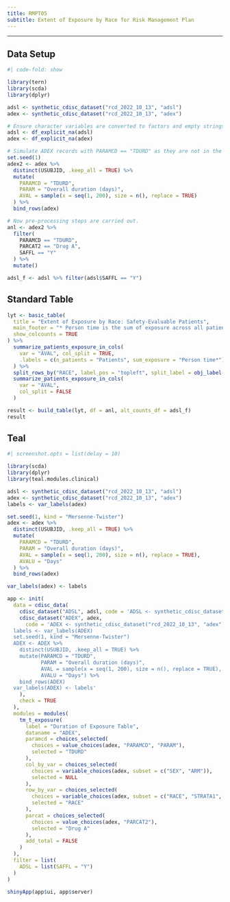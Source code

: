 ```yaml
---
title: RMPT05
subtitle: Extent of Exposure by Race for Risk Management Plan
---
```


------------------------------------------------------------------------

::: panel-tabset
## Data Setup

```r
#| code-fold: show

library(tern)
library(scda)
library(dplyr)

adsl <- synthetic_cdisc_dataset("rcd_2022_10_13", "adsl")
adex <- synthetic_cdisc_dataset("rcd_2022_10_13", "adex")

# Ensure character variables are converted to factors and empty strings and NAs are explicit missing levels.
adsl <- df_explicit_na(adsl)
adex <- df_explicit_na(adex)

# Simulate ADEX records with PARAMCD == "TDURD" as they are not in the sample dataset.
set.seed(1)
adex2 <- adex %>%
  distinct(USUBJID, .keep_all = TRUE) %>%
  mutate(
    PARAMCD = "TDURD",
    PARAM = "Overall duration (days)",
    AVAL = sample(x = seq(1, 200), size = n(), replace = TRUE)
  ) %>%
  bind_rows(adex)

# Now pre-processing steps are carried out.
anl <- adex2 %>%
  filter(
    PARAMCD == "TDURD",
    PARCAT2 == "Drug A",
    SAFFL == "Y"
  ) %>%
  mutate()

adsl_f <- adsl %>% filter(adsl$SAFFL == "Y")
```

## Standard Table

```r
lyt <- basic_table(
  title = "Extent of Exposure by Race: Safety-Evaluable Patients",
  main_footer = "* Person time is the sum of exposure across all patients in unit: days.",
  show_colcounts = TRUE
) %>%
  summarize_patients_exposure_in_cols(
    var = "AVAL", col_split = TRUE,
    .labels = c(n_patients = "Patients", sum_exposure = "Person time*")
  ) %>%
  split_rows_by("RACE", label_pos = "topleft", split_label = obj_label(adex$RACE)) %>%
  summarize_patients_exposure_in_cols(
    var = "AVAL",
    col_split = FALSE
  )

result <- build_table(lyt, df = anl, alt_counts_df = adsl_f)
result
```

## Teal

```r
#| screenshot.opts = list(delay = 10)

library(scda)
library(dplyr)
library(teal.modules.clinical)

adsl <- synthetic_cdisc_dataset("rcd_2022_10_13", "adsl")
adex <- synthetic_cdisc_dataset("rcd_2022_10_13", "adex")
labels <- var_labels(adex)

set.seed(1, kind = "Mersenne-Twister")
adex <- adex %>%
  distinct(USUBJID, .keep_all = TRUE) %>%
  mutate(
    PARAMCD = "TDURD",
    PARAM = "Overall duration (days)",
    AVAL = sample(x = seq(1, 200), size = n(), replace = TRUE),
    AVALU = "Days"
  ) %>%
  bind_rows(adex)

var_labels(adex) <- labels

app <- init(
  data = cdisc_data(
    cdisc_dataset("ADSL", adsl, code = 'ADSL <- synthetic_cdisc_dataset("rcd_2022_10_13", "adsl")'),
    cdisc_dataset("ADEX", adex,
      code = 'ADEX <- synthetic_cdisc_dataset("rcd_2022_10_13", "adex")
  labels <- var_labels(ADEX)
  set.seed(1, kind = "Mersenne-Twister")
  ADEX <- ADEX %>%
    distinct(USUBJID, .keep_all = TRUE) %>%
    mutate(PARAMCD = "TDURD",
           PARAM = "Overall duration (days)",
           AVAL = sample(x = seq(1, 200), size = n(), replace = TRUE),
           AVALU = "Days") %>%
    bind_rows(ADEX)
  var_labels(ADEX) <- labels'
    ),
    check = TRUE
  ),
  modules = modules(
    tm_t_exposure(
      label = "Duration of Exposure Table",
      dataname = "ADEX",
      paramcd = choices_selected(
        choices = value_choices(adex, "PARAMCD", "PARAM"),
        selected = "TDURD"
      ),
      col_by_var = choices_selected(
        choices = variable_choices(adex, subset = c("SEX", "ARM")),
        selected = NULL
      ),
      row_by_var = choices_selected(
        choices = variable_choices(adex, subset = c("RACE", "STRATA1", "SEX")),
        selected = "RACE"
      ),
      parcat = choices_selected(
        choices = value_choices(adex, "PARCAT2"),
        selected = "Drug A"
      ),
      add_total = FALSE
    )
  ),
  filter = list(
    ADSL = list(SAFFL = "Y")
  )
)

shinyApp(app$ui, app$server)
```
:::
